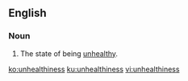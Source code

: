 ==English==
===Noun===
{{en-noun|-|es}}

# The state of being [[unhealthy]].

[[ko:unhealthiness]]
[[ku:unhealthiness]]
[[vi:unhealthiness]]